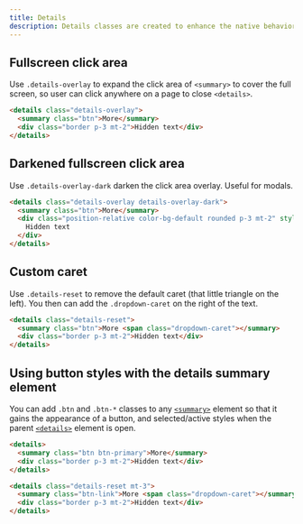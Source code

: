 ```yaml
---
title: Details
description: Details classes are created to enhance the native behaviors of details elements.
---
```


## Fullscreen click area

Use `.details-overlay` to expand the click area of `<summary>` to cover the full screen, so user can click anywhere on a page to close `<details>`.

```html live
<details class="details-overlay">
  <summary class="btn">More</summary>
  <div class="border p-3 mt-2">Hidden text</div>
</details>
```

## Darkened fullscreen click area

Use `.details-overlay-dark` darken the click area overlay. Useful for modals.

```html live
<details class="details-overlay details-overlay-dark">
  <summary class="btn">More</summary>
  <div class="position-relative color-bg-default rounded p-3 mt-2" style="z-index: 112;">
    Hidden text
  </div>
</details>
```

## Custom caret

Use `.details-reset` to remove the default caret (that little triangle on the left). You then can add the `.dropdown-caret` on the right of the text.

```html live
<details class="details-reset">
  <summary class="btn">More <span class="dropdown-caret"></summary>
  <div class="border p-3 mt-2">Hidden text</div>
</details>
```

## Using button styles with the details summary element

You can add `.btn` and `.btn-*` classes to any
[`<summary>`](https://developer.mozilla.org/en-US/docs/Web/HTML/Element/summary)
element so that it gains the appearance of a button, and
selected/active styles when the parent
[`<details>`](https://developer.mozilla.org/en-US/docs/Web/HTML/Element/details)
element is open.

```html live
<details>
  <summary class="btn btn-primary">More</summary>
  <div class="border p-3 mt-2">Hidden text</div>
</details>

<details class="details-reset mt-3">
  <summary class="btn-link">More <span class="dropdown-caret"></summary>
  <div class="border p-3 mt-2">Hidden text</div>
</details>
```
